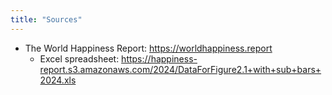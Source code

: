 ```yaml
---
title: "Sources"
---
```



* The World Happiness Report: <https://worldhappiness.report>
  * Excel spreadsheet: <https://happiness-report.s3.amazonaws.com/2024/DataForFigure2.1+with+sub+bars+2024.xls>

